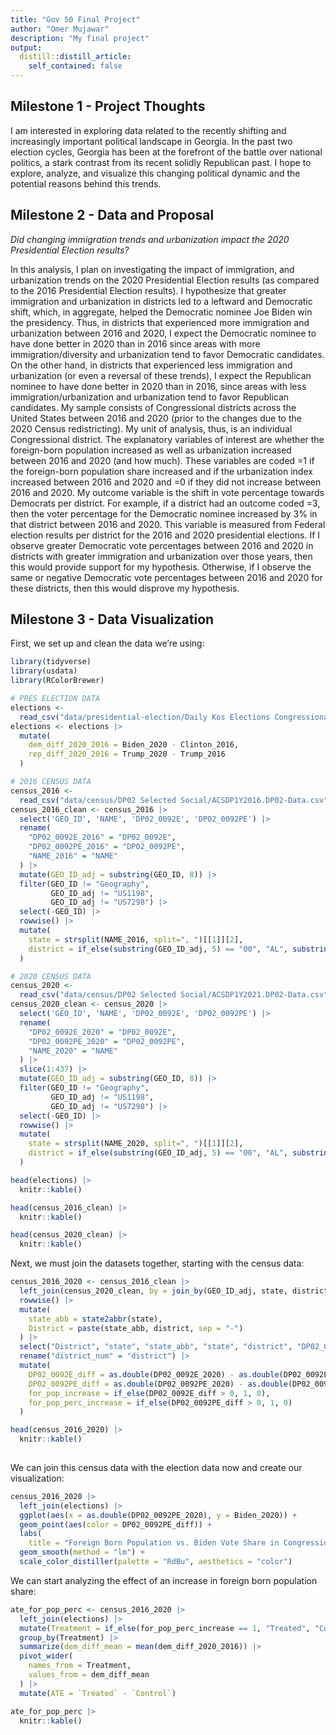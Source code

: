 ```yaml
---
title: "Gov 50 Final Project"
author: "Omer Mujawar"
description: "My final project"
output:
  distill::distill_article:
    self_contained: false
---
```




## Milestone 1 - Project Thoughts

I am interested in exploring data related to the recently shifting and increasingly important political landscape in Georgia. In the past two election cycles, Georgia has been at the forefront of the battle over national politics, a stark contrast from its recent solidly Republican past. I hope to explore, analyze, and visualize this changing political dynamic and the potential reasons behind this trends.

## Milestone 2 - Data and Proposal

*Did changing immigration trends and urbanization impact the 2020 Presidential Election results?* 

In this analysis, I plan on investigating the impact of immigration, and urbanization trends on the 2020 Presidential Election results (as compared to the 2016 Presidential Election results). I hypothesize that greater immigration and urbanization in districts led to a leftward and Democratic shift, which, in aggregate, helped the Democratic nominee Joe Biden win the presidency. Thus, in districts that experienced more immigration and urbanization between 2016 and 2020, I expect the Democratic nominee to have done better in 2020 than in 2016 since areas with more immigration/diversity and urbanization tend to favor Democratic candidates. On the other hand, in districts that experienced less immigration and urbanization (or even a reversal of these trends), I expect the Republican nominee to have done better in 2020 than in 2016, since areas with less immigration/urbanization and urbanization tend to favor Republican candidates. My sample consists of Congressional districts across the United States between 2016 and 2020 (prior to the changes due to the 2020 Census redistricting). My unit of analysis, thus, is an individual Congressional district. The explanatory variables of interest are whether the foreign-born population increased as well as urbanization increased between 2016 and 2020 (and how much). These variables are coded =1 if the foreign-born population share increased and if the urbanization index increased between 2016 and 2020 and =0 if they did not increase between 2016 and 2020. My outcome variable is the shift in vote percentage towards Democrats per district. For example, if a district had an outcome coded =3, then the voter percentage for the Democratic nominee increased by 3% in that district between 2016 and 2020. This variable is measured from Federal election results per district for the 2016 and 2020 presidential elections. If I observe greater Democratic vote percentages between 2016 and 2020 in districts with greater immigration and urbanization over those years, then this would provide support for my hypothesis. Otherwise, if I observe the same or negative Democratic vote percentages between 2016 and 2020 for these districts, then this would disprove my hypothesis.

## Milestone 3 - Data Visualization

First, we set up and clean the data we're using:

```r

library(tidyverse)
library(usdata)
library(RColorBrewer)

# PRES ELECTION DATA
elections <-
  read_csv("data/presidential-election/Daily Kos Elections Congressional District Results.csv", show_col_types = FALSE)
elections <- elections |>
  mutate(
    dem_diff_2020_2016 = Biden_2020 - Clinton_2016,
    rep_diff_2020_2016 = Trump_2020 - Trump_2016
  )

# 2016 CENSUS DATA
census_2016 <-
  read_csv("data/census/DP02 Selected Social/ACSDP1Y2016.DP02-Data.csv", show_col_types = FALSE)
census_2016_clean <- census_2016 |>
  select('GEO_ID', 'NAME', 'DP02_0092E', 'DP02_0092PE') |>
  rename(
    "DP02_0092E_2016" = "DP02_0092E",
    "DP02_0092PE_2016" = "DP02_0092PE",
    "NAME_2016" = "NAME"
  ) |>
  mutate(GEO_ID_adj = substring(GEO_ID, 8)) |>
  filter(GEO_ID != "Geography",
         GEO_ID_adj != "US1198",
         GEO_ID_adj != "US7298") |>
  select(-GEO_ID) |>
  rowwise() |>
  mutate(
    state = strsplit(NAME_2016, split=", ")[[1]][2],
    district = if_else(substring(GEO_ID_adj, 5) == "00", "AL", substring(GEO_ID_adj, 5))
  )

# 2020 CENSUS DATA
census_2020 <-
  read_csv("data/census/DP02 Selected Social/ACSDP1Y2021.DP02-Data.csv", show_col_types = FALSE)
census_2020_clean <- census_2020 |>
  select('GEO_ID', 'NAME', 'DP02_0092E', 'DP02_0092PE') |>
  rename(
    "DP02_0092E_2020" = "DP02_0092E",
    "DP02_0092PE_2020" = "DP02_0092PE",
    "NAME_2020" = "NAME"
  ) |>
  slice(1:437) |>
  mutate(GEO_ID_adj = substring(GEO_ID, 8)) |>
  filter(GEO_ID != "Geography",
         GEO_ID_adj != "US1198",
         GEO_ID_adj != "US7298") |>
  select(-GEO_ID) |>
  rowwise() |>
  mutate(
    state = strsplit(NAME_2020, split=", ")[[1]][2],
    district = if_else(substring(GEO_ID_adj, 5) == "00", "AL", substring(GEO_ID_adj, 5))
  )

head(elections) |>
  knitr::kable()

head(census_2016_clean) |>
  knitr::kable()

head(census_2020_clean) |>
  knitr::kable()

```

Next, we must join the datasets together, starting with the census data:

```r
census_2016_2020 <- census_2016_clean |> 
  left_join(census_2020_clean, by = join_by(GEO_ID_adj, state, district)) |>
  rowwise() |>
  mutate(
    state_abb = state2abbr(state),
    District = paste(state_abb, district, sep = "-")
  ) |>
  select("District", "state", "state_abb", "state", "district", "DP02_0092E_2016", "DP02_0092PE_2016", "DP02_0092E_2020", "DP02_0092PE_2020") |>
  rename("district_num" = "district") |>
  mutate(
    DP02_0092E_diff = as.double(DP02_0092E_2020) - as.double(DP02_0092E_2016), 
    DP02_0092PE_diff = as.double(DP02_0092PE_2020) - as.double(DP02_0092PE_2016),
    for_pop_increase = if_else(DP02_0092E_diff > 0, 1, 0),
    for_pop_perc_increase = if_else(DP02_0092PE_diff > 0, 1, 0)
  )

head(census_2016_2020) |>
  knitr::kable()
  
```

We can join this census data with the election data now and create our visualization: 

```r
census_2016_2020 |>
  left_join(elections) |>
  ggplot(aes(x = as.double(DP02_0092PE_2020), y = Biden_2020)) +
  geom_point(aes(color = DP02_0092PE_diff)) + 
  labs(
    title = "Foreign Born Population vs. Biden Vote Share in Congressional Districts", x = "2020 Foreign Born Population Share (%)", y = "2020 Vote Share for Biden (%)", color = "% Foreign\nBorn\nPopulation\nIncrease \n(2016-20)", caption = "Sources: American Community Survey, Daily Kos") + 
  geom_smooth(method = "lm") +
  scale_color_distiller(palette = "RdBu", aesthetics = "color")
```
We can start analyzing the effect of an increase in foreign born population share:

```r
ate_for_pop_perc <- census_2016_2020 |>
  left_join(elections) |>
  mutate(Treatment = if_else(for_pop_perc_increase == 1, "Treated", "Control")) |>
  group_by(Treatment) |>
  summarize(dem_diff_mean = mean(dem_diff_2020_2016)) |>
  pivot_wider(
    names_from = Treatment,
    values_from = dem_diff_mean
  ) |>
  mutate(ATE = `Treated` - `Control`)

ate_for_pop_perc |>
  knitr::kable()
```

